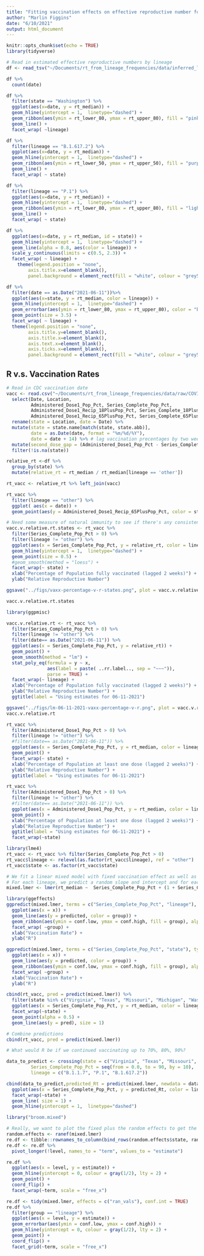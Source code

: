 ```yaml
---
title: "Fitting vaccination effects on effective reproductive number for SARS-CoV-2 in the United States using linear mixed models"
author: "Marlin Figgins"
date: "6/10/2021"
output: html_document
---
```


```r
knitr::opts_chunk$set(echo = TRUE)
library(tidyverse)
```

```r
# Read in estimated effective reproductive numbers by lineage
df <- read_tsv("~/Documents/rt_from_lineage_frequencies/data/inferred_lineage_rts_06_29_2021.tsv")
```
```r
df %>%
  count(date)
```

```r
df %>%
  filter(state == "Washington") %>%
  ggplot(aes(x=date, y = rt_median)) + 
  geom_hline(yintercept = 1,  linetype="dashed") +
  geom_ribbon(aes(ymin = rt_lower_80, ymax = rt_upper_80), fill = "pink") +
  geom_line() +
  facet_wrap( ~lineage)
```


```r
df %>%
  filter(lineage == "B.1.617.2") %>%
  ggplot(aes(x=date, y = rt_median)) + 
  geom_hline(yintercept = 1,  linetype="dashed") +
  geom_ribbon(aes(ymin = rt_lower_50, ymax = rt_upper_50), fill = "purple1") +
  geom_line() +
  facet_wrap( ~ state)
```


```r
df %>%
  filter(lineage == "P.1") %>%
  ggplot(aes(x=date, y = rt_median)) + 
  geom_hline(yintercept = 1,  linetype="dashed") +
  geom_ribbon(aes(ymin = rt_lower_80, ymax = rt_upper_80), fill = "lightcoral") +
  geom_line() +
  facet_wrap( ~ state)
```



```r
df %>%
  ggplot(aes(x=date, y = rt_median, id = state)) + 
  geom_hline(yintercept = 1,  linetype="dashed") +
  geom_line(alpha = 0.8, aes(color = lineage)) +
  scale_y_continuous(limits = c(0.5, 2.3)) + 
  facet_wrap( ~ lineage) +
    theme(legend.position = "none", 
        axis.title.x=element_blank(),
        panel.background = element_rect(fill = "white", colour = "grey50"))
```


```r
df %>%
  filter(date == as.Date("2021-06-11"))%>%
  ggplot(aes(x=state, y = rt_median, color = lineage)) +
  geom_hline(yintercept = 1,  linetype="dashed") +
  geom_errorbar(aes(ymin = rt_lower_80, ymax = rt_upper_80), color = "black", width = 0.2) +
  geom_point(size = 3.5) + 
  facet_wrap( ~ lineage) +
  theme(legend.position = "none", 
        axis.title.y=element_blank(),
        axis.title.x=element_blank(),
        axis.text.x=element_blank(),
        axis.ticks.x=element_blank(),
        panel.background = element_rect(fill = "white", colour = "grey50"))
```


## R v.s. Vaccination Rates

```r
# Read in CDC vaccination date
vacc <- read.csv("~/Documents/rt_from_lineage_frequencies/data/raw/COVID-19_Vaccinations_in_the_United_States_Jurisdiction.csv") %>%
  select(Date, Location, 
         Administered_Dose1_Pop_Pct, Series_Complete_Pop_Pct, 
         Administered_Dose1_Recip_18PlusPop_Pct, Series_Complete_18PlusPop_Pct, 
         Administered_Dose1_Recip_65PlusPop_Pct, Series_Complete_65PlusPop_Pct) %>%
  rename(state = Location, date = Date) %>%
  mutate(state = state.name[match(state, state.abb)],
         date = as.Date(date, format = "%m/%d/%Y"),
         date = date + 14) %>% # lag vaccination precentages by two weeks %>%
  mutate(second_dose_gap = (Administered_Dose1_Pop_Pct - Series_Complete_Pop_Pct) ) %>%
  filter(!is.na(state))
```


```r
relative_rt <-df %>%
  group_by(state) %>%
  mutate(relative_rt = rt_median / rt_median[lineage == 'other'])
```

```r
rt_vacc <- relative_rt %>% left_join(vacc)
```

```r
rt_vacc %>%
  filter(lineage == "other") %>%
  ggplot( aes(x = date)) +
  geom_point(aes(y = Administered_Dose1_Recip_65PlusPop_Pct, color = state))
```

```r
# Need some measure of natural immunity to see if there's any consistency in where the drop is occurring
vacc.v.relative.rt.states <- rt_vacc %>%
  filter(Series_Complete_Pop_Pct > 0) %>%
  filter(lineage != "other") %>%
  ggplot(aes(x = Series_Complete_Pop_Pct, y = relative_rt, color = lineage)) +
  geom_hline(yintercept = 1,  linetype="dashed") +
  geom_point(size = 0.5) + 
  #geom_smooth(method = "loess") +
  facet_wrap(~ state) +
  xlab("Percentage of Population fully vaccinated (lagged 2 weeks)") +
  ylab("Relative Reproductive Number")

ggsave("../figs/vaxx-percentage-v-r-states.png", plot = vacc.v.relative.rt.states)

vacc.v.relative.rt.states
```


```r
library(ggpmisc)

vacc.v.relative.rt <- rt_vacc %>%
  filter(Series_Complete_Pop_Pct > 0) %>%
  filter(lineage != "other") %>%
  filter(date== as.Date("2021-06-11")) %>%
  ggplot(aes(x = Series_Complete_Pop_Pct, y = relative_rt)) +
  geom_point() + 
  geom_smooth(method = "lm") +
  stat_poly_eq(formula = y ~ x, 
               aes(label = paste( ..rr.label.., sep = "~~~")), 
               parse = TRUE) +
  facet_wrap(~ lineage) +
  xlab("Percentage of Population fully vaccinated (lagged 2 weeks)") +
  ylab("Relative Reproductive Number") +
  ggtitle(label = "Using estimates for 06-11-2021")

ggsave("../figs/lm-06-11-2021-vaxx-percentage-v-r.png", plot = vacc.v.relative.rt)
vacc.v.relative.rt
``` 

```r

rt_vacc %>%
  filter(Administered_Dose1_Pop_Pct > 0) %>%
  filter(lineage != "other") %>%
  #filter(date== as.Date("2021-06-11")) %>%
  ggplot(aes(x = Series_Complete_Pop_Pct, y = rt_median, color = lineage)) +
  geom_point() + 
  facet_wrap(~ state) +
  xlab("Percentage of Population at least one dose (lagged 2 weeks)") +
  ylab("Relative Reproductive Number") +
  ggtitle(label = "Using estimates for 06-11-2021")
```

```r

rt_vacc %>%
  filter(Administered_Dose1_Pop_Pct > 0) %>%
  filter(lineage != "other") %>%
  #filter(date== as.Date("2021-06-11")) %>%
  ggplot(aes(x = Administered_Dose1_Pop_Pct, y = rt_median, color = lineage)) +
  geom_point() + 
  xlab("Percentage of Population at least one dose (lagged 2 weeks)") +
  ylab("Relative Reproductive Number") +
  ggtitle(label = "Using estimates for 06-11-2021") +
  facet_wrap(~state)
```



```r
library(lme4)
rt_vacc <- rt_vacc %>% filter(Series_Complete_Pop_Pct > 0)
rt_vacc$lineage <- relevel(as.factor(rt_vacc$lineage), ref = "other")
rt_vacc$state <- as.factor(rt_vacc$state) 

# We fit a linear mixed model with fixed vaccination effect as well as random effects with lineage and state
# For each lineage, we predict a random slope and intercept and for each state the same
mixed.lmer <- lmer(rt_median ~  Series_Complete_Pop_Pct + (1 + Series_Complete_Pop_Pct|lineage) + (1+Series_Complete_Pop_Pct|state), data = rt_vacc, REML = FALSE, lmerControl(optimizer ='optimx', optCtrl=list(method='nlminb')))
```

```r
library(ggeffects)
ggpredict(mixed.lmer, terms = c("Series_Complete_Pop_Pct", "lineage"), type = "re")  %>%
  ggplot(aes(x = x)) +
  geom_line(aes(y = predicted, color = group)) +
  geom_ribbon(aes(ymin = conf.low, ymax = conf.high, fill = group), alpha = 0.3) +
  facet_wrap( ~group) +
  xlab("Vaccination Rate") +
  ylab("R")
```

```r
ggpredict(mixed.lmer, terms = c("Series_Complete_Pop_Pct", "state"), type = "re")  %>%
  ggplot(aes(x = x)) +
  geom_line(aes(y = predicted, color = group)) +
  geom_ribbon(aes(ymin = conf.low, ymax = conf.high, fill = group), alpha = 0.3) +
  facet_wrap( ~group) +
  xlab("Vaccination Rate") +
  ylab("R")
```

```r
cbind(rt_vacc, pred = predict(mixed.lmer)) %>%
  filter(state %in% c("Virginia", "Texas", "Missouri", "Michigan", "Washington", "Maryland")) %>%
  ggplot(aes(x = Series_Complete_Pop_Pct, y = rt_median, color = lineage)) +
  facet_wrap(~state) +
  geom_point(alpha = 0.5) +
  geom_line(aes(y = pred), size = 1) 
```

```r
# Combine predictions
cbind(rt_vacc, pred = predict(mixed.lmer))

# What would R be if we continued vaccinating up to 70%, 80%, 90%?

data_to_predict <- crossing(state = c("Virginia", "Texas", "Missouri", "Michigan", "Washington", "Maryland"),
         Series_Complete_Pop_Pct = seq(from = 0.0, to = 90, by = 10),
         lineage = c("B.1.1.7", "P.1", "B.1.617.2"))

cbind(data_to_predict,predicted_Rt = predict(mixed.lmer, newdata = data_to_predict )) %>%
  ggplot(aes(x = Series_Complete_Pop_Pct, y = predicted_Rt, color = lineage)) +
  facet_wrap(~state) +
  geom_line( size = 1) +
  geom_hline(yintercept = 1,  linetype="dashed") 
```


```r
library("broom.mixed")

# Really, we want to plot the fixed plus the random effects to get the overal slope in different regions
random.effects <- ranef(mixed.lmer)
re.df <- tibble::rownames_to_column(bind_rows(random.effects$state, random.effects$lineage), "level")
re.df <- re.df %>%
  pivot_longer(!level, names_to = "term", values_to = "estimate")
```

```r
re.df %>%
  ggplot(aes(x = level, y = estimate)) +
  geom_hline(yintercept = 0, colour = gray(1/2), lty = 2) +
  geom_point() +
  coord_flip() +
  facet_wrap(~term, scale = "free_x")
```


```r
re.df <- tidy(mixed.lmer, effects = c("ran_vals"), conf.int = TRUE)
re.df %>%
  filter(group == "lineage") %>%
  ggplot(aes(x = level, y = estimate)) +
  geom_errorbar(aes(ymin = conf.low, ymax = conf.high)) +
  geom_hline(yintercept = 0, colour = gray(1/2), lty = 2) +
  geom_point() +
  coord_flip() +
  facet_grid(~term, scale = "free_x")

```
